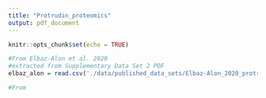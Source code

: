 ```yaml
---
title: "Protrudin_proteomics"
output: pdf_document
---
```


```r
knitr::opts_chunk$set(echo = TRUE)
```

```r
#From Elbaz-Alon et al. 2020
#extracted from Supplementary Data Set 2 PDF
elbaz_alon = read.csv('./data/published_data_sets/Elbaz-Alon_2020_protrudin_interactions.csv', stringsAsFactors = F)

#From 

```